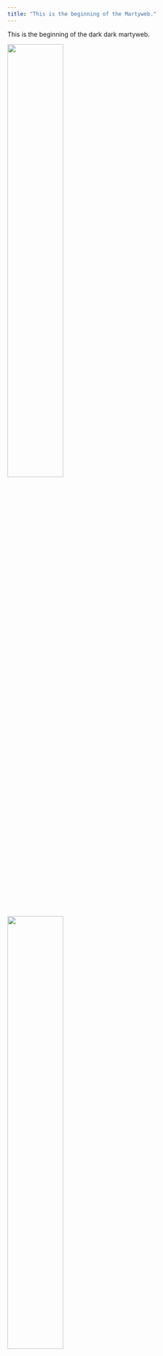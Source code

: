 ```yaml
---
title: "This is the beginning of the Martyweb."
---
```


This is the beginning of the dark dark martyweb.

<img src="img/tdc_logo.png" style="width:50%">

<img src="img/martyweb.jpg" style="width:50%">